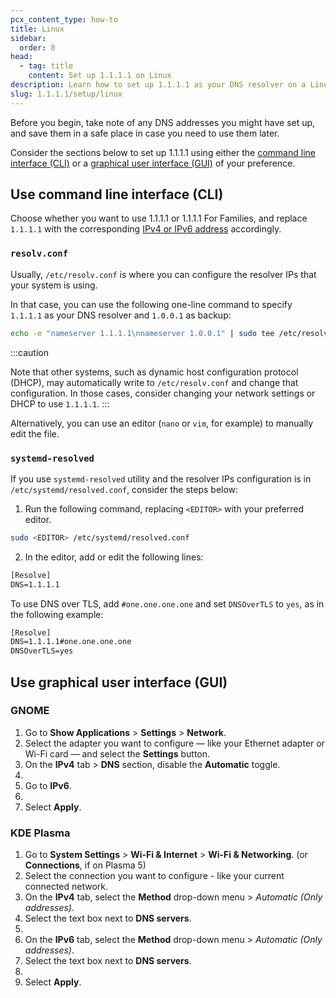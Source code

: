 ```yaml
---
pcx_content_type: how-to
title: Linux
sidebar:
  order: 8
head:
  - tag: title
    content: Set up 1.1.1.1 on Linux
description: Learn how to set up 1.1.1.1 as your DNS resolver on a Linux system.
slug: 1.1.1.1/setup/linux
---
```



Before you begin, take note of any DNS addresses you might have set up, and save them in a safe place in case you need to use them later.

Consider the sections below to set up 1.1.1.1 using either the [command line interface (CLI)](#use-command-line-interface-cli) or a [graphical user interface (GUI)](#use-graphical-user-interface-gui) of your preference.

## Use command line interface (CLI)

Choose whether you want to use 1.1.1.1 or 1.1.1.1 For Families, and replace `1.1.1.1` with the corresponding [IPv4 or IPv6 address](/1.1.1.1/ip-addresses/) accordingly.

### `resolv.conf`

Usually, `/etc/resolv.conf` is where you can configure the resolver IPs that your system is using.

In that case, you can use the following one-line command to specify `1.1.1.1` as your DNS resolver and `1.0.0.1` as backup:

```sh
echo -e "nameserver 1.1.1.1\nnameserver 1.0.0.1" | sudo tee /etc/resolv.conf
```

:::caution

Note that other systems, such as dynamic host configuration protocol (DHCP), may automatically write to `/etc/resolv.conf` and change that configuration. In those cases, consider changing your network settings or DHCP to use `1.1.1.1`.
:::

Alternatively, you can use an editor (`nano` or `vim`, for example) to manually edit the file.

### `systemd-resolved`

If you use `systemd-resolved` utility and the resolver IPs configuration is in `/etc/systemd/resolved.conf`, consider the steps below:

1. Run the following command, replacing `<EDITOR>` with your preferred editor.

```sh
sudo <EDITOR> /etc/systemd/resolved.conf
```

2. In the editor, add or edit the following lines:

```txt
[Resolve]
DNS=1.1.1.1
```
To use DNS over TLS, add `#one.one.one.one` and set `DNSOverTLS` to `yes`, as in the following example:

```txt
[Resolve]
DNS=1.1.1.1#one.one.one.one
DNSOverTLS=yes
```

## Use graphical user interface (GUI)

### GNOME

1. Go to **Show Applications** > **Settings** > **Network**.
2. Select the adapter you want to configure — like your Ethernet adapter or Wi-Fi card — and select the **Settings** button.
3. On the **IPv4** tab > **DNS** section, disable the **Automatic** toggle.
4. <Render file="all-ipv4" />
5. Go to **IPv6**.
6. <Render file="all-ipv6" />
7. Select **Apply**.

### KDE Plasma

1. Go to **System Settings** > **Wi-Fi & Internet** > **Wi-Fi & Networking**. (or **Connections**, if on Plasma 5)
2. Select the connection you want to configure - like your current connected network.
3. On the **IPv4** tab, select the **Method** drop-down menu > _Automatic (Only addresses)_.
4. Select the text box next to **DNS servers**.
5. <Render file="all-ipv4" />
6. On the **IPv6** tab, select the **Method** drop-down menu > _Automatic (Only addresses)_.
7. Select the text box next to **DNS servers**.
8. <Render file="all-ipv6" />
9. Select **Apply**.

<Render file="captive-portals" />
